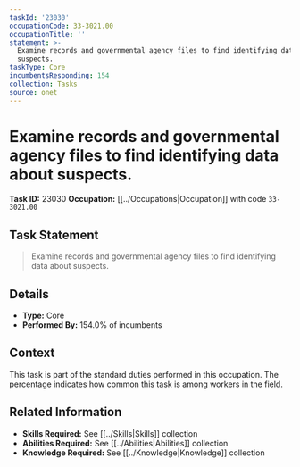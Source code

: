 ```yaml
---
taskId: '23030'
occupationCode: 33-3021.00
occupationTitle: ''
statement: >-
  Examine records and governmental agency files to find identifying data about
  suspects.
taskType: Core
incumbentsResponding: 154
collection: Tasks
source: onet
---
```

# Examine records and governmental agency files to find identifying data about suspects.

**Task ID:** 23030
**Occupation:** [[../Occupations|Occupation]] with code `33-3021.00`

## Task Statement

> Examine records and governmental agency files to find identifying data about suspects.

## Details

- **Type:** Core
- **Performed By:** 154.0% of incumbents

## Context

This task is part of the standard duties performed in this occupation. The percentage indicates how common this task is among workers in the field.

## Related Information

- **Skills Required:** See [[../Skills|Skills]] collection
- **Abilities Required:** See [[../Abilities|Abilities]] collection
- **Knowledge Required:** See [[../Knowledge|Knowledge]] collection
